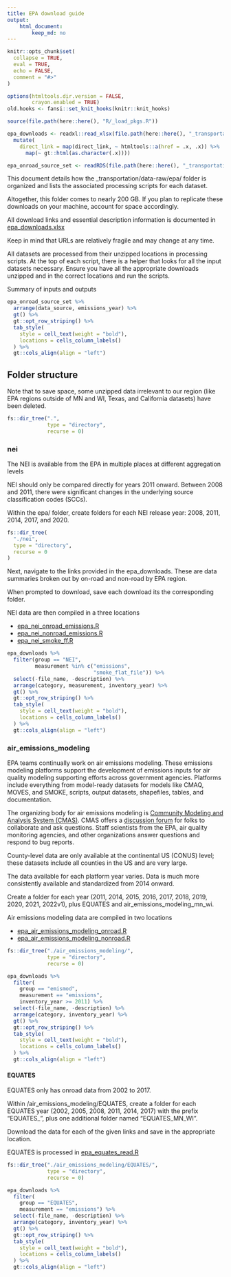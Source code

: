 ```yaml
---
title: EPA download guide
output:
    html_document: 
        keep_md: no
---
```


```r
knitr::opts_chunk$set(
  collapse = TRUE,
  eval = TRUE,
  echo = FALSE,
  comment = "#>"
)

options(htmltools.dir.version = FALSE,
        crayon.enabled = TRUE)
old.hooks <- fansi::set_knit_hooks(knitr::knit_hooks)

source(file.path(here::here(), "R/_load_pkgs.R"))

epa_downloads <- readxl::read_xlsx(file.path(here::here(), "_transportation/data-raw/epa/epa_downloads.xlsx")) %>% 
  mutate(
    direct_link = map(direct_link, ~ htmltools::a(href = .x, .x)) %>% 
      map(~ gt::html(as.character(.x)))) 

epa_onroad_source_set <- readRDS(file.path(here::here(), "_transportation/data-raw/epa/epa_onroad_source_set.RDS"))
```


This document details how the _transportation/data-raw/epa/ folder is organized and lists the associated processing scripts for each dataset. 

Altogether, this folder comes to nearly 200 GB. If you plan to replicate these downloads on your machine, account for space accordingly.

All download links and essential description information is documented in [epa_downloads.xlsx](_transportation/data-raw/epa/epa_downloads.xlsx)

Keep in mind that URLs are relatively fragile and may change at any time. 

All datasets are processed from their unzipped locations in processing scripts. At the top of each script, there is a helper that looks for all the input datasets necessary. Ensure you have all the appropriate downloads unzipped and in the correct locations and run the scripts.

Summary of inputs and outputs

```r
epa_onroad_source_set %>% 
  arrange(data_source, emissions_year) %>% 
  gt() %>% 
  gt::opt_row_striping() %>% 
  tab_style(
    style = cell_text(weight = "bold"),
    locations = cells_column_labels()
  ) %>% 
  gt::cols_align(align = "left")
```


## Folder structure

Note that to save space, some unzipped data irrelevant to our region (like EPA regions outside of MN and WI, Texas, and California datasets) have been deleted. 

```r
fs::dir_tree(".",
             type = "directory",
             recurse = 0)
```
### nei

The NEI is available from the EPA in multiple places at different aggregation levels

NEI should only be compared directly for years 2011 onward. Between 2008 and 2011, there were significant changes in the underlying source classification codes (SCCs).

Within the epa/ folder, create folders for each NEI release year: 2008, 2011, 2014, 2017, and 2020.


```r
fs::dir_tree(
  "./nei",
  type = "directory",
  recurse = 0
)
```


Next, navigate to the links provided in the epa_downloads. These are data summaries broken out by on-road and non-road by EPA region. 

When prompted to download, save each download its the corresponding folder. 

NEI data are then compiled in a three locations 

- [epa_nei_onroad_emissions.R](../epa_nei_onroad_emissions.R)
- [epa_nei_nonroad_emissions.R](../epa_nei_nonroad_emissions.R)
- [epa_nei_smoke_ff.R](../epa_nei_smoke_ff.R)


```r
epa_downloads %>% 
  filter(group == "NEI",
         measurement %in% c("emissions",
                            "smoke_flat_file")) %>% 
  select(-file_name, -description) %>% 
  arrange(category, measurement, inventory_year) %>% 
  gt() %>% 
  gt::opt_row_striping() %>% 
  tab_style(
    style = cell_text(weight = "bold"),
    locations = cells_column_labels()
  ) %>% 
  gt::cols_align(align = "left")

```


### air_emissions_modeling

EPA teams continually work on air emissions modeling. These emissions modeling platforms support the development of emissions inputs for air quality modeling supporting efforts across government agencies. Platforms include everything from model-ready datasets for models like CMAQ, MOVES, and SMOKE, scripts, output datasets, shapefiles, tables, and documentation. 

The organizing body for air emissions modeling is [Community Modeling and Analysis System (CMAS)](https://www.cmascenter.org/). CMAS offers a [discussion forum](https://forum.cmascenter.org/) for folks to collaborate and ask questions. Staff scientists from the EPA, air quality monitoring agencies, and other organizations answer questions and respond to bug reports. 

County-level data are only available at the continental US (CONUS) level; these datasets include all counties in the US and are very large. 

The data available for each platform year varies. Data is much more consistently available and standardized from 2014 onward. 

Create a folder for each year (2011, 2014, 2015, 2016, 2017, 2018, 2019, 2020, 2021, 2022v1), plus EQUATES and air_emissions_modeling_mn_wi.

Air emissions modeling data are compiled in two locations 

- [epa_air_emissions_modeling_onroad.R](../epa_air_emissions_modeling_onroad.R)
- [epa_air_emissions_modeling_nonroad.R](../epa_air_emissions_modeling_nonroad.R)


```r
fs::dir_tree("./air_emissions_modeling/",
             type = "directory",
             recurse = 0)
```


```r
epa_downloads %>% 
  filter(
    group == "emismod",
    measurement == "emissions",
    inventory_year >= 2011) %>% 
  select(-file_name, -description) %>% 
  arrange(category, inventory_year) %>% 
  gt() %>% 
  gt::opt_row_striping() %>% 
  tab_style(
    style = cell_text(weight = "bold"),
    locations = cells_column_labels()
  ) %>% 
  gt::cols_align(align = "left")

```


#### EQUATES
 
EQUATES only has onroad data from 2002 to 2017.

Within /air_emissions_modeling/EQUATES, create a folder for each EQUATES year (2002, 2005, 2008, 2011, 2014, 2017) with the prefix "EQUATES_", plus one additional folder named "EQUATES_MN_WI".

Download the data for each of the given links and save in the appropriate location. 

EQUATES is processed in [epa_equates_read.R](./../epa_equates_read.R)


```r
fs::dir_tree("./air_emissions_modeling/EQUATES/",
             type = "directory",
             recurse = 0)
```

```r
epa_downloads %>% 
  filter(
    group == "EQUATES",
    measurement == "emissions") %>% 
  select(-file_name, -description) %>% 
  arrange(category, inventory_year) %>% 
  gt() %>% 
  gt::opt_row_striping() %>% 
  tab_style(
    style = cell_text(weight = "bold"),
    locations = cells_column_labels()
  ) %>% 
  gt::cols_align(align = "left")

```
